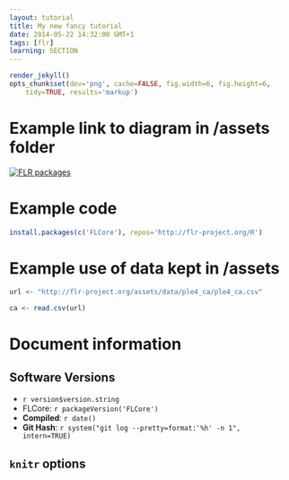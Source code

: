 ```yaml
---
layout: tutorial
title: My new fancy tutorial
date: 2014-05-22 14:32:00 GMT+1
tags: [flr]
learning: SECTION
---
```


```r
render_jekyll()
opts_chunk$set(dev='png', cache=FALSE, fig.width=6, fig.height=6,
	tidy=TRUE, results='markup')
```

# Example link to diagram in /assets folder

[![FLR packages](/assets/diagrams/flrpkgs.png)](/assets/diagrams/flrpkgs.png)

# Example code

```r
install.packages(c('FLCore'), repos='http://flr-project.org/R')
```

# Example use of data kept in /assets
```r
url <- "http://flr-project.org/assets/data/ple4_ca/ple4_ca.csv"

ca <- read.csv(url)
```

# Document information

## Software Versions

* `r version$version.string`
* FLCore: `r packageVersion('FLCore')`
* **Compiled**: `r date()`
* **Git Hash**: `r system("git log --pretty=format:'%h' -n 1", intern=TRUE)`

## `knitr` options

```r
```
